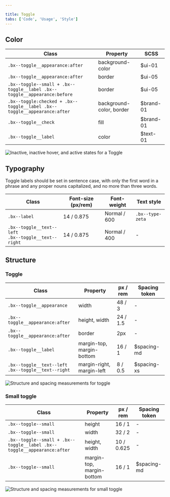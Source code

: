 ```yaml
---

title: Toggle
tabs: ['Code', 'Usage', 'Style']
---
```


## Color

| Class                                                                    | Property                 | SCSS      |
| ------------------------------------------------------------------------ | ------------------------ | --------- |
| `.bx--toggle__appearance:after`                                          | background-color         | $ui-01    |
| `.bx--toggle__appearance:after`                                          | border                   | $ui-05    |
| `.bx--toggle--small + .bx--toggle__label .bx--toggle__appearance:before` | border                   | $ui-05    |
| `.bx--toggle:checked + .bx--toggle__label .bx--toggle__appearance:after` | background-color, border | $brand-01 |
| `.bx--toggle__check`                                                     | fill                     | $brand-01 |
| `.bx--toggle__label`                                                     | color                    | $text-01  |

<ImageComponent fixed="default" caption="Examples of inactive, inactive hover, and active states for a Toggle">

![Inactive, inactive hover, and active states for a Toggle](images/toggle-style-1.png)

</ImageComponent>

## Typography

Toggle labels should be set in sentence case, with only the first word in a phrase and any proper nouns capitalized, and no more than three words.

| Class                                                      | Font-size (px/rem) | Font-weight  | Text style       |
| ---------------------------------------------------------- | ------------------ | ------------ | ---------------- |
| `.bx--label`                                               | 14 / 0.875         | Normal / 600 | `.bx--type-zeta` |
| `.bx--toggle__text--left`   <br/> `.bx--toggle__text--right` | 14 / 0.875         | Normal / 400 | -                |

## Structure

### Toggle

| Class                                                      | Property                  | px / rem | Spacing token |
| ---------------------------------------------------------- | ------------------------- | -------- | ------------- |
| `.bx--toggle__appearance`                                  | width                     | 48 / 3   | -             |
| `.bx--toggle__appearance:after`                            | height, width             | 24 / 1.5 | -             |
| `.bx--toggle__appearance:after`                            | border                    | 2px      | -             |
| `.bx--toggle__label`                                       | margin-top, margin-bottom | 16 / 1   | $spacing-md   |
| `.bx--toggle__text--left`   <br/> `.bx--toggle__text--right` | margin-right, margin-left | 8 / 0.5  | $spacing-xs   |

<ImageComponent fixed="default" caption="Structure and spacing measurements for Toggle | px / rem">

![Structure and spacing measurements for toggle](images/toggle-style-2.png)

</ImageComponent>

### Small toggle

| Class                                                                   | Property                  | px / rem   | Spacing token |
| ----------------------------------------------------------------------- | ------------------------- | ---------- | ------------- |
| `.bx--toggle--small`                                                    | height                    | 16 / 1     | -             |
| `.bx--toggle--small`                                                    | width                     | 32 / 2     | -             |
| `.bx--toggle--small + .bx--toggle__label .bx--toggle__appearance:after` | height, width             | 10 / 0.625 | -             |
| `.bx--toggle--small`                                                    | margin-top, margin-bottom | 16 / 1     | $spacing-md   |

<ImageComponent fixed="default" caption="Structure and spacing measurements for Small Toggle | px / rem">

![Structure and spacing measurements for small toggle](images/toggle-style-3.png)

</ImageComponent>
